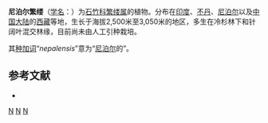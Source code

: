 {{Speciesbox
| taxon = Stellaria(植物) nepalensis
| authority = Majumdar et Vartak, 1971
| synonyms =
* ''Stellaria neotomentosa'' Mizush.
* ''Stellaria neotomentosa'' Mizush. ex H.Ohba
}}

'''尼泊尔繁缕'''（[[学名|学名]]：{{lang|la|''Stellaria nepalensis''}}）为[[石竹科|石竹科]][[繁缕属|繁缕属]]的植物。分布在[[印度|印度]]、[[不丹|不丹]]、[[尼泊尔|尼泊尔]]以及[[中国大陆|中国大陆]]的[[西藏|西藏]]等地，生长于海拔2,500米至3,050米的地区，多生在冷杉林下和针阔叶混交林缘，目前尚未由人工引种栽培。

其[[种加词|种加词]]“''nepalensis''”意为“[[尼泊尔|尼泊尔]]的”。

== 参考文献 ==
<div class="references-small">
* {{cite web| url =http://www.bioinfo.cn/db05/KmzwSpecies.php?action=view&id=2568| title =尼泊尔繁缕| work =《中国高等植物数据库全库》| publisher =中国科学院微生物研究所| author =昆明植物研究所| accessdate =2009-02-23| deadurl =yes| archiveurl =https://web.archive.org/web/20160305054526/http://www.bioinfo.cn/db05/KmzwSpecies.php?action=view&id=2568| archivedate =2016-03-05}}
</div>
{{Taxonbar|from=Q11041172}}

[[Category:繁缕属|N]]
[[Category:尼泊尔植物|N]]
[[Category:1971年描述的植物|N]]